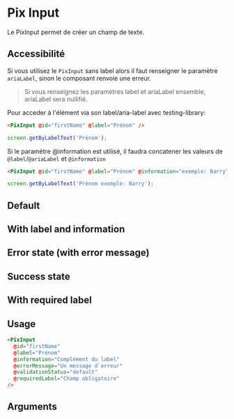 

<Meta title="Form/Inputs/Input" component="PixInput" argTypes={stories.argTypes} />

# Pix Input

Le PixInput permet de créer un champ de texte.

## Accessibilité

Si vous utilisez le `PixInput` sans label alors il faut renseigner le paramètre `ariaLabel`, sinon le composant renvoie une erreur.

> Si vous renseignez les paramètres label et ariaLabel ensemble, ariaLabel sera nullifié.

Pour acceder à l'élément via son label/aria-label avec testing-library:

```html
<PixInput @id="firstName" @label="Prénom" />
```

```javascript
screen.getByLabelText('Prénom');
```

Si le paramètre @information est utilisé, il faudra concatener les valeurs de `@label`/`@ariaLabel` et `@information`

```html
<PixInput @id="firstName" @label="Prénom" @information="exemple: Barry" />
```

```javascript
screen.getByLabelText('Prénom exemple: Barry');
```

## Default

<Canvas>
  <Story name="Default" story={stories.Default} height={100} />
</Canvas>

## With label and information

<Canvas>
  <Story story={stories.withLabel} height={110} />
</Canvas>

## Error state (with error message)

<Canvas>
  <Story story={stories.errorState} height={110} />
</Canvas>

## Success state

<Canvas>
  <Story story={stories.successState} height={100} />
</Canvas>

## With required label

<Canvas>
  <Story story={stories.withRequiredLabel} height={100} />
</Canvas>

## Usage

```html
<PixInput
  @id="firstName"
  @label="Prénom"
  @information="Complément du label"
  @errorMessage="Un message d`erreur"
  @validationStatus="default"
  @requiredLabel="Champ obligatoire"
/>
```

## Arguments

<ArgsTable story="Default" />
